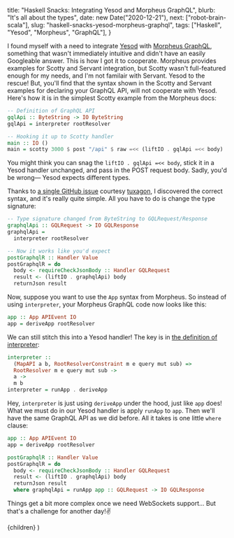 
  title: "Haskell Snacks: Integrating Yesod and Morpheus GraphQL",
  blurb: "It's all about the types",
  date: new Date("2020-12-21"),
  next: ["robot-brain-scala"],
  slug: "haskell-snacks-yesod-morpheus-graphql",
  tags: ["Haskell", "Yesod", "Morpheus", "GraphQL"],
}

I found myself with a need to integrate [Yesod](https://www.yesodweb.com/) with [Morpheus GraphQL](https://morpheusgraphql.com/), something that wasn't immediately intuitive and didn't have an easily Googleable answer. This is how I got it to cooperate. Morpheus provides examples for Scotty and Servant integration, but Scotty wasn't full-featured enough for my needs, and I'm not familair with Servant. Yesod to the rescue! But, you'll find that the syntax shown in the Scotty and Servant examples for declaring your GraphQL API, will not cooperate with Yesod. Here's how it is in the simplest Scotty example from the Morpheus docs:

```haskell
-- Definition of GraphQL API
gqlApi :: ByteString -> IO ByteString
gqlApi = interpreter rootResolver

-- Hooking it up to Scotty handler
main :: IO ()
main = scotty 3000 $ post "/api" $ raw =<< (liftIO . gqlApi =<< body)
```

You might think you can snag the `liftIO . gqlApi =<< body`, stick it in a Yesod handler unchanged, and pass in the POST request body. Sadly, you'd be wrong— Yesod expects different types.

Thanks to [a single GitHub issue](https://github.com/morpheusgraphql/morpheus-graphql/issues/396#issue-577612225) courtesy [tuxagon](https://github.com/tuxagon), I discovered the correct syntax, and it's really quite simple. All you have to do is change the type signature:

```haskell
-- Type signature changed from ByteString to GQLRequest/Response
graphqlApi :: GQLRequest -> IO GQLResponse
graphqlApi =
  interpreter rootResolver

-- Now it works like you'd expect
postGraphqlR :: Handler Value
postGraphqlR = do
  body <- requireCheckJsonBody :: Handler GQLRequest
  result <- (liftIO . graphqlApi) body
  returnJson result
```

Now, suppose you want to use the `App` syntax from Morpheus. So instead of using `interpreter`, your Morpheus GraphQL code now looks like this:

```haskell
app :: App APIEvent IO
app = deriveApp rootResolver
```

We can still stitch this into a Yesod handler! The key is in [the definition of interpreter](https://github.com/morpheusgraphql/morpheus-graphql/blob/b5ef7a50dd5bd42dc51bbdf11509028c868ee579/src/Data/Morpheus.hs#L31):

```haskell
interpreter ::
  (MapAPI a b, RootResolverConstraint m e query mut sub) =>
  RootResolver m e query mut sub ->
  a ->
  m b
interpreter = runApp . deriveApp
```

Hey, `interpreter` is just using `deriveApp` under the hood, just like `app` does! What we must do in our Yesod handler is apply `runApp` to `app`. Then we'll have the same GraphQL API as we did before. All it takes is one little `where` clause:

```haskell
app :: App APIEvent IO
app = deriveApp rootResolver

postGraphqlR :: Handler Value
postGraphqlR = do
  body <- requireCheckJsonBody :: Handler GQLRequest
  result <- (liftIO . graphqlApi) body
  returnJson result
  where graphqlApi = runApp app :: GQLRequest -> IO GQLResponse
```

Things get a bit more complex once we need WebSockets support... But that's a challenge for another day!✌️

  <PostTemplate meta={meta}>{children}</PostTemplate>
)
